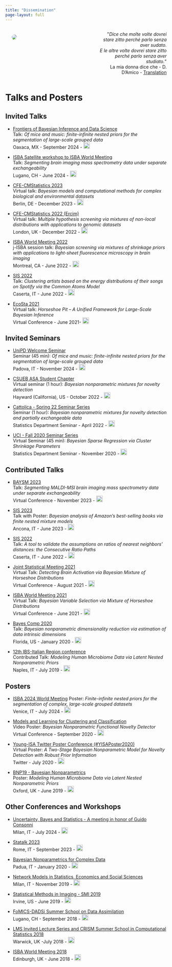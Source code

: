 ```yaml
---
title: "Dissemination"
page-layout: full
---
```



:::: {.columns}

::: {.column width="47.5%"}
![](../images/prese.png){style="float: left;vertical-align:middle;
margin:10px 20px;border-radius: 10px;"}
:::

::: {.column width="5%"}
<!-- empty column to create gap -->
:::

::: {.column width="47.5%"}
<div style="text-align: right"> <p>&quot;<em>Dice che molte volte dovrei stare zitto perché parlo senza aver sudato.<br>
E le altre volte dovrei stare zitto perché parlo senza aver studiato.</em>&quot; <br> La mia donna dice che - D. D'Amico - [Translation](https://translate.google.com/?sl=origin_language_or_auto&tl=en&text=%20La%20mia%20donna%20dice%20che%20molte%20volte%20dovrei%20stare%20zitto%20perch%C3%A9%20parlo%20senza%20aver%20sudato.%20%20E%20le%20altre%20volte%20dovrei%20stare%20zitto%20perch%C3%A9%20parlo%20senza%20aver%20studiato.&op=translate)</p>
</div>
:::
::::


# Talks and Posters


## Invited Talks

- [Frontiers of Bayesian Inference and Data Science](https://www.birs.ca/events/2024/5-day-workshops/24w5196/schedule)  
Talk: *Of mice and music: finite-infinite nested priors for the segmentation of large-scale grouped data*  
Oaxaca, MX - September 2024 - [ <img  width="20" height="20" src="../images/cam3.png"> ](../img_pag/INV_Oaxaca24.qmd)

- [ISBA Satellite workshop to ISBA World Meeting](https://www.usi.ch/en/feeds/25999)  
Talk: *Segmenting brain imaging mass spectrometry data under separate exchangeability*  
Lugano, CH - June 2024 - [ <img  width="20" height="20" src="../images/cam3.png"> ](../img_pag/INV_Lugano24.qmd)

- [CFE-CMStatistics 2023](https://www.cmstatistics.org/CMStatistics2023/programme.php)  
Virtual talk: *Bayesian models and computational methods for complex biological and environmental datasets*  
Berlin, DE - December 2023 - [ <img  width="20" height="20" src="../images/cam3.png"> ](../img_pag/INV_Berlin23.qmd)

- [CFE-CMStatistics 2022 (Ercim)](http://www.cmstatistics.org/CMStatistics2022/index.php)  
Virtual talk: *Multiple hypothesis screening via mixtures of non-local distributions with applications to genomic datasets*  
London, UK - December 2022 - [ <img  width="20" height="20" src="../images/cam3.png"> ](../img_pag/INV_CMStat_Virtual22.qmd)

- [ISBA World Meeting 2022](https://isbawebmaster.github.io/ISBA2022/)  
j-ISBA session talk: *Bayesian screening via mixtures of shrinkage priors with applications to light-sheet fluorescence microscopy in brain imaging*  
Montreal, CA - June 2022 - [ <img  width="20" height="20" src="../images/cam3.png"> ](../img_pag/INV_MOntreal22.qmd)

- [SIS 2022](https://meetings3.sis-statistica.org/index.php/SIS2022/Caserta)  
Talk: *Clustering artists based on the energy distributions of their songs on Spotify via the Common Atoms Model*    
Caserta, IT - June 2022 - [ <img  width="20" height="20" src="../images/cam3.png"> ](../img_pag/INV_Caserta22.qmd)

- [EcoSta 2021](http://www.cmstatistics.org/EcoSta2021/index.php)   
Virtual talk: *Horseshoe Pit -- A Unified Framework for Large-Scale Bayesian Inference*   
Virtual Conference - June 2021- [ <img  width="20" height="20" src="../images/cam3.png"> ](../img_pag/INV_CMStat_Virtual21.qmd)  


## Invited Seminars

- [UniPD Welcome Seminar](https://www.linkedin.com/feed/update/urn:li:activity:7259643658784669697/)  
Seminar (45 min): *Of mice and music: finite-infinite nested priors for the segmentation of large-scale grouped data*  
Padova, IT - November 2024 - [ <img  width="20" height="20" src="../images/cam3.png"> ](../img_pag/SEM_Padua24.qmd)

- [CSUEB ASA Student Chapter](https://www.instagram.com/asacsueb/)  
Virtual seminar (1 hour): *Bayesian nonparametric mixtures for novelty detection*  
Hayward (California), US - October 2022 - [ <img  width="20" height="20" src="../images/cam3.png"> ](../img_pag/SEM_CSUEB22.qmd)

- [Cattolica - Spring 22 Seminar Series](https://dipartimenti.unicatt.it/scienze-statistiche-dipartimento-di-scienze-statistiche-eventi#content)  
Seminar (1 hour): *Bayesian nonparametric mixtures for novelty detection and partially exchangeable data*   
Statistics Department Seminar - April 2022 - [ <img  width="20" height="20" src="../images/cam3.png"> ](../img_pag/SEM_Cattolica22.qmd)  

- [UCI - Fall 2020 Seminar Series](https://www.stat.uci.edu/seminar-series/)   
Virtual Seminar (45 min): *Bayesian Sparse Regression via Cluster Shrinkage Parameters*   
      Statistics Department Seminar - November 2020 - [ <img  width="20" height="20" src="../images/cam3.png"> ](../img_pag/SEM_UCI20.qmd)  


## Contributed Talks

- [BAYSM 2023](https://events.stat.uconn.edu/BAYSM2023/)   
Talk: *Segmenting MALDI-MSI brain imaging mass spectrometry data under separate exchangeability*  
Virtual Conference - November 2023 - [ <img  width="20" height="20" src="../images/cam3.png"> ](../img_pag/CON_Baysm23.qmd)

- [SIS 2023](https://meetings3.sis-statistica.org/index.php/ancona/ancona)   
Talk with Poster: *Bayesian analysis of Amazon's best-selling books via finite nested mixture models*  
Ancona, IT - June 2023 - [ <img  width="20" height="20" src="../images/cam3.png"> ](../img_pag/CON_Ancona23.qmd)

- [SIS 2022](https://meetings3.sis-statistica.org/index.php/SIS2022/Caserta)  
Talk: *A tool to validate the assumptions on ratios of nearest neighbors’ distances: the Consecutive Ratio Paths*  
Caserta, IT - June 2022 - [ <img  width="20" height="20" src="../images/cam3.png"> ](../img_pag/CON_Caserta22.qmd)

- [Joint Statistical Meeting 2021](https://ww2.amstat.org/meetings/jsm/2021/)   
Virtual Talk: *Detecting Brain Activation via Bayesian Mixture of Horseshoe Distributions*  
Virtual Conference - August 2021 - [ <img  width="20" height="20" src="../images/cam3.png"> ](../img_pag/CON_JSM21.qmd)

- [ISBA World Meeting 2021](https://events.stat.uconn.edu/ISBA2021/)   
Virtual Talk: *Bayesian Variable Selection via Mixture of Horseshoe Distributions*   
Virtual Conference - June 2021 - [ <img  width="20" height="20" src="../images/cam3.png"> ](../img_pag/CON_ISBA21.qmd)  

- [Bayes Comp 2020](http://users.stat.ufl.edu/~jhobert/BayesComp2020/Conf_Website)  
Talk: *Bayesian nonparametric dimensionality reduction via estimation of data intrinsic dimensions*  
Florida, US - January 2020 - [ <img  width="20" height="20" src="../images/cam3.png"> ](../img_pag/CON_Florida20.qmd)

- [12th IBS-Italian Region conference](https://ibs-italy.org/?page_id=922&lang=en)  
Contributed Talk: *Modeling Human Microbiome Data via Latent Nested Nonparametric Priors*  
Naples, IT - July 2019 - [ <img  width="20" height="20" src="../images/cam3.png"> ](../img_pag/CON_Naples19.qmd)

## Posters

- [ISBA 2024 World Meeting](https://www.unive.it/web/en/2208/home) Poster: *Finite-infinite nested priors for the segmentation of complex, large-scale grouped datasets*   
Venice, IT - July 2024 - [ <img  width="20" height="20" src="../images/cam3.png"> ](../img_pag/POS_Venice24.qmd)  

- [Models and Learning for Clustering and Classification](http://mbc2.unict.it/)   
Video Poster: *Bayesian Nonparametric Functional Novelty Detector*   
Virtual Conference - September 2020 - [ <img  width="20" height="20" src="../images/cam3.png"> ](../img_pag/POS_MBC220.qmd) 


- [Young-ISA Twitter Poster Conference (#YISAPoster2020)](https://young-istat.github.io/events/posts/2020-07-15-poster-conference-2020)  
Virtual Poster: *A Two-Stage Bayesian Nonparametric Model for Novelty Detection with Robust Prior Information*  
Twitter - July 2020 - [ <img  width="20" height="20" src="../images/cam3.png"> ](../img_pag/POS_YisaPoster20.qmd)  
 

- [BNP19 - Bayesian Nonparametrics](https://www.stats.ox.ac.uk/bnp12/)  
Poster: *Modeling Human Microbiome Data via Latent Nested Nonparametric Priors*   
Oxford, UK - June 2019 - [ <img  width="20" height="20" src="../images/cam3.png"> ](../img_pag/POS_Oxford19.qmd) 



## Other Conferences and Workshops

- [Uncertainty, Bayes and Statistics - A meeting in honor of Guido Consonni](https://dipartimenti.unicatt.it/scienze-statistiche-seminari-eventi-uncertainty-bayes-and-statistics-a-meeting-in-honour-of-guido-consonni)  
Milan, IT - July 2024 - [ <img  width="20" height="20" src="../images/cam3.png"> ](../img_pag/PAR_consonni24.qmd)

- [Statalk 2023](https://statalk2023.shinyapps.io/statalk2023/?fbclid=PAAabvEPTG5lakUm-opB8QfxM5Q7PNjjjkeyir1Hi8cUn3JyBr40GlRXIlYgs)  
Rome, IT - September 2023 - [ <img  width="20" height="20" src="../images/cam3.png"> ](../img_pag/PAR_Roma23.qmd)

- [Bayesian Nonparametrics for Complex Data](http://bnp4cd.stat.unipd.it/workshop.html)  
Padua, IT - January 2020 - [ <img  width="20" height="20" src="../images/cam3.png"> ](../img_pag/PAR_PAD20.qmd)

- [Network Models in Statistics, Economics and Social Sciences](https://www.eventbrite.it/e/network-models-in-statistics-economics-and-social-registration-59152695304)  
Milan, IT - November 2019 - [ <img  width="20" height="20" src="../images/cam3.png"> ](../img_pag/PAR_Milan19.qmd)

- [Statistical Methods in Imaging - SMI 2019](https://sites.uci.edu/smi2019/)  
Irvine, US - June 2019 - [ <img  width="20" height="20" src="../images/cam3.png"> ](../img_pag/PAR_SMI19.qmd)
 
- [FoMICS-DADSi Summer School on Data Assimilation](https://www.ics.usi.ch/index.php/news/285-fomics-dadsi-summer-school-on-data-assimilation)  
Lugano, CH - September 2018 - [ <img  width="20" height="20" src="../images/cam3.png"> ](../img_pag/PAR_Lugano18.qmd)

- [LMS Invited Lecture Series and CRISM Summer School in Computational Statistics 2018](https://warwick.ac.uk/fac/sci/statistics/crism/workshops/lms2018/)   
Warwick, UK -July 2018 - [ <img  width="20" height="20" src="../images/cam3.png"> ](../img_pag/PAR_Warwick18.qmd)

- [ISBA World Meeting 2018](https://bayesian.org/isba2018/)  
Edinburgh, UK - June 2018 - [ <img  width="20" height="20" src="../images/cam3.png"> ](../img_pag/PAR_ISBA18.qmd)








